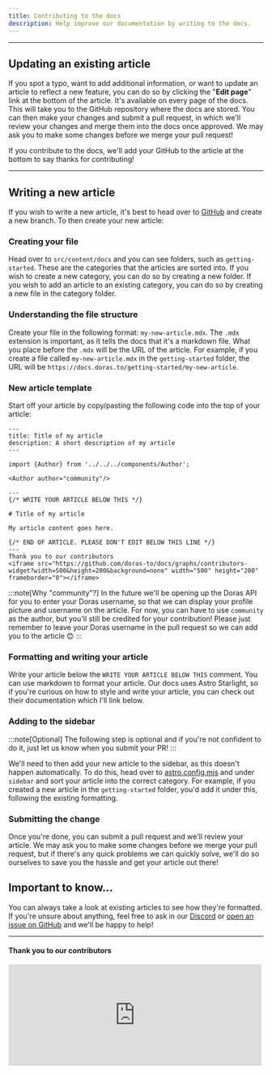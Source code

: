 ```yaml
---
title: Contributing to the docs
description: Help improve our documentation by writing to the docs.
---
```



<Author author="Tommerty"/>

---

## Updating an existing article
If you spot a typo, want to add additional information, or want to update an article to reflect a new feature, you can do so by clicking the "**Edit page**" link at the bottom of the article. It's available on every page of the docs. This will take you to the GitHub repository where the docs are stored. You can then make your changes and submit a pull request, in which we'll review your changes and merge them into the docs once approved. We may ask you to make some changes before we merge your pull request!

If you contribute to the docs, we'll add your GitHub to the article at the bottom to say thanks for contributing!

---

## Writing a new article
If you wish to write a new article, it's best to head over to [GitHub](https://github.com/doras-to/docs) and create a new branch. To then create your new article:

### Creating your file
Head over to `src/content/docs` and you can see folders, such as `getting-started`. These are the categories that the articles are sorted into. If you wish to create a new category, you can do so by creating a new folder. If you wish to add an article to an existing category, you can do so by creating a new file in the category folder.

### Understanding the file structure
Create your file in the following format: `my-new-article.mdx`. The `.mdx` extension is important, as it tells the docs that it's a markdown file. What you place before the `.mdx` will be the URL of the article. For example, if you create a file called `my-new-article.mdx` in the `getting-started` folder, the URL will be `https://docs.doras.to/getting-started/my-new-article`.

### New article template
Start off your article by copy/pasting the following code into the top of your article:

```
---
title: Title of my article
description: A short description of my article
---

import {Author} from '../../../components/Author';

<Author author="community"/>

---
{/* WRITE YOUR ARTICLE BELOW THIS */}

# Title of my article

My article content goes here.

{/* END OF ARTICLE. PLEASE DON'T EDIT BELOW THIS LINE */}
---
Thank you to our contributors
<iframe src="https://github.com/doras-to/docs/graphs/contributors-widget?width=500&height=200&background=none" width="500" height="200" frameborder="0"></iframe>
```

:::note[Why "community"?]
In the future we'll be opening up the Doras API for you to enter your Doras username, so that we can display your profile picture and username on the article. For now, you can have to use `community` as the author, but you'll still be credited for your contribution! Please just remember to leave your Doras username in the pull request so we can add you to the article 😊
:::

### Formatting and writing your article
Write your article below the `WRITE YOUR ARTICLE BELOW THIS` comment. You can use markdown to format your article. Our docs uses Astro Starlight, so if you're curious on how to style and write your article, you can check out their documentation which I'll link below.


<CardGrid>
	<LinkCard title="Formatting Markdown" href="https://starlight.astro.build/guides/authoring-content/" />
	<LinkCard title="Starlight Components (advanced users only)" href="https://starlight.astro.build/guides/components/" />
</CardGrid>

### Adding to the sidebar
:::note[Optional]
The following step is optional and if you're not confident to do it, just let us know when you submit your PR!
:::

We'll need to then add your new article to the sidebar, as this doesn't happen automatically. To do this, head over to [astro.config.mjs](https://github.com/doras-to/docs/blob/master/astro.config.mjs) and under `sidebar` and sort your article into the correct category. For example, if you created a new article in the `getting-started` folder, you'd add it under this, following the existing formatting.

### Submitting the change
Once you're done, you can submit a pull request and we'll review your article. We may ask you to make some changes before we merge your pull request, but if there's any quick problems we can quickly solve, we'll do so ourselves to save you the hassle and get your article out there!

## Important to know...
You can always take a look at existing articles to see how they're formatted. If you're unsure about anything, feel free to ask in our [Discord](https://gezel.io/discord) or [open an issue on GitHub](https://github.com/doras-to/docs/issues) and we'll be happy to help!

---
#### Thank you to our contributors
<iframe src="https://github.com/doras-to/docs/graphs/contributors-widget?width=500&height=200&background=none" width="500" height="200" frameborder="0">
</iframe>
